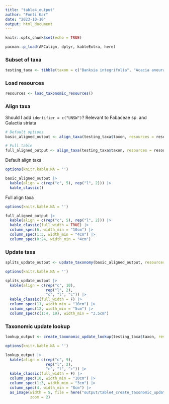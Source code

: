 ```yaml
---
title: "table4_output"
author: "Fonti Kar"
date: "2023-10-10"
output: html_document
---
```


```r
knitr::opts_chunk$set(echo = TRUE)

pacman::p_load(APCalign, dplyr, kableExtra, here)
```

### Subset of taxa 

```r
testing_taxa <- tibble(taxon = c("Banksia integrifolia", "Acacia aneura", "Commersonia rosea", "Grevillea umbellulata subsp. acerosa", "Fabaceae sp.", "Dryandra sp.", "Athrotaxis laxiflolia", "Galactia striata", "Hibbertia stricta", "Ecalypha indica australis"))
```

### Load resources

```r
resources <- load_taxonomic_resources()
```


### Align taxa

Should I add `identifier = c("UNSW")`? Relevant to Fabaceae sp. and Galactia striata

```r
# Default options
basic_aligned_output <- align_taxa(testing_taxa$taxon, resources = resources, identifier = c("UNSW"))

# Full table
full_aligned_output <- align_taxa(testing_taxa$taxon, resources = resources, full = TRUE)

```

Default align taxa

```r
options(knitr.kable.NA = '')

basic_aligned_output |> 
  kable(align = c(rep("c", 5), rep("l", 2))) |> 
  kable_classic()
```

Full align taxa

```r
options(knitr.kable.NA = '')

full_aligned_output |> 
  kable(align = c(rep("c", 5), rep("l", 2))) |> 
  kable_classic(full_width = TRUE) |> 
  column_spec(6, width_min = "10cm") |> 
  column_spec(1:3, width_min = "4cm") |> 
  column_spec(8:24, width_min = "4cm")
```

### Update taxa

```r
splits_update_output <- update_taxonomy(basic_aligned_output, resources = resources, taxonomic_splits = TRUE)
```

```r
options(knitr.kable.NA = '')

splits_update_output |> 
  kable(align = c(rep("c", 10), 
                  rep("l", 2),
                  "c", "l", "c")) |> 
  kable_classic(full_width = F) |> 
  column_spec(11, width_min = "10cm") |> 
  column_spec(12, width_min = "5cm") |> 
  column_spec(c(1:4, 19), width_min = "3.5cm")
```

### Taxonomic update lookup

```r
lookup_output <- create_taxonomic_update_lookup(testing_taxa$taxon, resources = resources)
```

```r
options(knitr.kable.NA = '')

lookup_output |> 
  kable(align = c(rep("c", 9), 
                  rep("l", 2),
                  "c", "l", "c")) |> 
  kable_classic(full_width = F) |> 
  column_spec(10, width_min = "10cm") |>
  column_spec(1:3, width_min = "3cm") |>
  column_spec(4, width_min = "8cm") |> 
  as_image(width = 5, file = here("output/table4_create_taxonomic_update_lookup.png"),
           zoom = 2)
```

